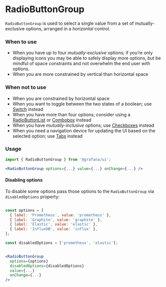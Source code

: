 
<Meta title="MDX|RadioButtonGroup" component={RadioButtonGroup} />

# RadioButtonGroup

`RadioButtonGroup` is used to select a single value from a set of mutually-exclusive options, arranged in a _horizontal_ control.

### When to use

- When you have up to four _mutually-exclusive_ options; if you’re only displaying icons you may be able to safely display more options, but be mindful of space constraints and not overwhelm the end user with options.
- When you are more constrained by vertical than horizontal space

### When not to use

- When you are constrained by horizontal space
- When you want to toggle between the two states of a boolean; use [Switch](?path=/docs/inputs-switch--docs) instead
- When you have more than four options; consider using a [RadioButtonList](?path=/docs/inputs-radiobuttonlist--docs) or [Combobox](?path=/docs/inputs-combobox--docs) instead
- When you have _mutually-inclusive_ options; use [Checkboxes](https://developers.grafana.com/ui/latest/index.html?path=/story/inputs-checkbox--stacked-list) instead
- When you need a navigation device for updating the UI based on the selected option; use [Tabs](?path=/docs/navigation-tabs--docs) instead

### Usage

```jsx
import { RadioButtonGroup } from '@grafana/ui';

<RadioButtonGroup options={...} value={...} onChange={...} />
```

#### Disabling options

To disable some options pass those options to the `RadioButtonGroup` via `disabledOptions` property:

```jsx

const options = [
  { label: 'Prometheus', value: 'prometheus' },
  { label: 'Graphite', value: 'graphite' },
  { label: 'Elastic', value: 'elastic' },
  { label: 'InfluxDB', value: 'influx' },
];

const disabledOptions = ['prometheus', 'elastic'];


<RadioButtonGroup
  options={options}
  disabledOptions={disabledOptions}
  value={...}
  onChange={...}
/>
```

<ArgTypes of={RadioButtonGroup} />
